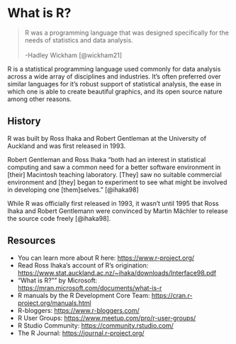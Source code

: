 # What is R?

> R was a programming language that was designed specifically for the needs of statistics and data analysis. <br><br> -Hadley Wickham [@wickham21]

R is a statistical programming language used commonly for data analysis across a wide array of disciplines and industries. It's often preferred over similar languages for it's robust support of statistical analysis, the ease in which one is able to create beautiful graphics, and its open source nature among other reasons.

## History

R was built by Ross Ihaka and Robert Gentleman at the University of Auckland and was first released in 1993.

Robert Gentleman and Ross Ihaka "both had an interest in statistical computing and saw a common need for a better software environment in [their] Macintosh teaching laboratory. [They] saw no suitable commercial environment and [they] began to experiment to see what might be involved in developing one [them]selves." [@ihaka98]

While R was officially first released in 1993, it wasn't until 1995 that Ross Ihaka and Robert Gentlemann were convinced by  Martin Mächler to release the source code freely [@ihaka98]. 

## Resources

- You can learn more about R here: <https://www.r-project.org/>
- Read Ross Ihaka's account of R's origination: <https://www.stat.auckland.ac.nz/~ihaka/downloads/Interface98.pdf>
- "What is R?"" by Microsoft: <https://mran.microsoft.com/documents/what-is-r>
- R manuals by the R Development Core Team: <https://cran.r-project.org/manuals.html>
- R-bloggers: <https://www.r-bloggers.com/>
- R User Groups: <https://www.meetup.com/pro/r-user-groups/>
- R Studio Community: <https://community.rstudio.com/>
- The R Journal: <https://journal.r-project.org/>